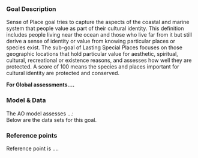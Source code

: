 ### Goal Description

Sense of Place goal tries to capture the aspects of the coastal and marine system that people value as part of their cultural identity. This definition includes people living near the ocean and those who live far from it but still derive a sense of identity or value from knowing particular places or species exist. The sub-goal of Lasting Special Places focuses on those geographic locations that hold particular value for aesthetic, spiritual, cultural, recreational or existence reasons, and assesses how well they are protected. A score of 100 means the species and places important for cultural identity are protected and conserved.

**For Global assessments....** 

### Model & Data 

The AO model assesses ...:   
Below are the data sets for this goal.

### Reference points 

Reference point is ....


